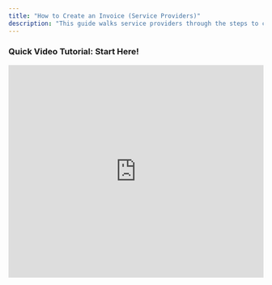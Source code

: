 ```yaml
---
title: "How to Create an Invoice (Service Providers)"
description: "This guide walks service providers through the steps to create and submit an invoice in Latchel after completing a job."
---
```


### <Icon icon="camera-movie" iconType="sharp-duotone-solid" color="#ff9b8a" size={25} /> **Quick Video Tutorial: Start Here\!**

<iframe width="100%" height="420" src="https://www.youtube.com/embed/bmP1sSpkfdw" title="How to Create an Invoice" frameborder="0" allow="accelerometer; autoplay; clipboard-write; encrypted-media; gyroscope; picture-in-picture; web-share" referrerpolicy="strict-origin-when-cross-origin" allowfullscreen />

### **Steps to Create an Invoice**

From your work order page click the **Provider Work Order Update** button located at the top right side of the page. Then select **Add Invoice**.

<Frame>
  ![](/images/rtaImage-98.jpg)
</Frame>

<Frame>
  ![](/images/rtaImage-99.jpg)
</Frame>

You could either **Upload Invoice** to upload the image of the file or **Create an Invoice**.

<Frame>
  ![](/images/rtaImage-100.jpg)
</Frame>

If you click **Create Invoice**, you can provide payment instructions. In case you encounter damage caused by the resident, you may toggle the switch just across the question about resident-caused damage.

<Frame>
  ![](/images/rtaImage-101.jpg)
</Frame>

Next, click the **\+Add Item** to specify the line item in your invoice and click **Next**.

<Frame>
  ![](/images/rtaImage-103.jpg)
</Frame>

Then describe the work performed. Upload the **Before** and **After** images of the job, and hit **Next**.

<Frame>
  ![](/images/rtaImage-104.jpg)
</Frame>

Now you can see the generated invoice overview and check if the details are all correct, then click **Submit Invoice**.

<Frame>
  ![](/images/rtaImage-105.jpg)
</Frame>

Provide the work order status if **Yes, it's done** (to mark the work order as complete) or **There's More To Do** (provide information on what is needed to complete). 

<Frame>
  ![](/images/rtaImage-106.jpg)
</Frame>

And that's it\! You have successfully created an invoice for your completed work order\! You may also check the video below for a clearer vision of the steps\!